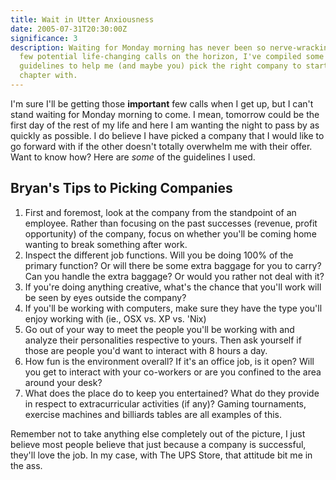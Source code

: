 ```yaml
---
title: Wait in Utter Anxiousness
date: 2005-07-31T20:30:00Z
significance: 3
description: Waiting for Monday morning has never been so nerve-wracking. With a
  few potential life-changing calls on the horizon, I've compiled some
  guidelines to help me (and maybe you) pick the right company to start the next
  chapter with.
---
```


I'm sure I'll be getting those **important** few calls when I get up, but I can't stand waiting for Monday morning to come. I mean, tomorrow could be the first day of the rest of my life and here I am wanting the night to pass by as quickly as possible. I do believe I have picked a company that I would like to go forward with if the other doesn't totally overwhelm me with their offer. Want to know how? Here are *some* of the guidelines I used.

## Bryan's Tips to Picking Companies

1.  First and foremost, look at the company from the standpoint of an employee. Rather than focusing on the past successes (revenue, profit opportunity) of the company, focus on whether you'll be coming home wanting to break something after work.
2.  Inspect the different job functions. Will you be doing 100% of the primary function? Or will there be some extra baggage for you to carry? Can you handle the extra baggage? Or would you rather not deal with it?
3.  If you're doing anything creative, what's the chance that you'll work will be seen by eyes outside the company?
4.  If you'll be working with computers, make sure they have the type you'll enjoy working with (ie., OSX vs. XP vs. 'Nix)
5.  Go out of your way to meet the people you'll be working with and analyze their personalities respective to yours. Then ask yourself if those are people you'd want to interact with 8 hours a day.
6.  How fun is the environment overall? If it's an office job, is it open? Will you get to interact with your co-workers or are you confined to the area around your desk?
7.  What does the place do to keep you entertained? What do they provide in respect to extracurricular activities (if any)? Gaming tournaments, exercise machines and billiards tables are all examples of this.

Remember not to take anything else completely out of the picture, I just believe most people believe that just because a company is successful, they'll love the job. In my case, with The UPS Store, that attitude bit me in the ass.

